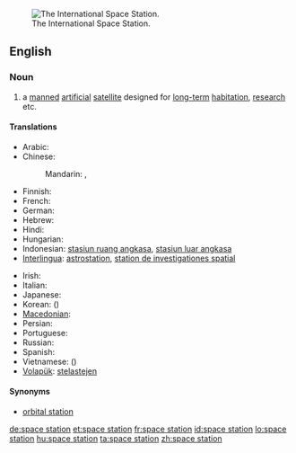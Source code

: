 [[Image:STS-114_view_of_the_ISS_after_undocking.jpg|thumb|right|The International Space Station.]]
==English==

===Noun===
{{wikipedia}}
{{en-noun|sg=[[space]] [[station]]}}

# a [[manned]] [[artificial]] [[satellite]] designed for [[long-term]] [[habitation]], [[research]] etc.

====Translations====
{{trans-top|manned artificial satellite}}
* Arabic: {{t|ar|محطة فضاء|f|tr=muHáttat faDaa'|sc=Arab}}
* Chinese:
*: Mandarin: {{t|zh|空間站|sc=Hani}}, {{t|zh|空间站|tr=kōngjiānzhàn|sc=Hani}}
* Finnish: {{t-|fi|avaruusasema}}
* French: {{t+|fr|station spatiale|f}}
* German: {{t+|de|Raumstation}}
* Hebrew: {{t-|he|תחנת חלל|f|tr=takhan&aacute;t-khal&aacute;l}}
* Hindi: {{t|hi|अंतरिक्ष स्टेशन|tr=antarikṣ sṭēśan|sc=Deva}}
* Hungarian: {{t+|hu|űrállomás}}
* Indonesian: [[stasiun ruang angkasa]], [[stasiun luar angkasa]]
* [[Interlingua]]: [[astrostation]], [[station de investigationes spatial]]
{{trans-mid}}
* Irish: {{t-|ga|stáisiún spáis|m|xs=Irish}}
* Italian: {{t|it|stazione spaziale|f}}
* Japanese: {{t|ja|宇宙ステーション|tr=uchū-sutēshon|sc=Jpan}}
* Korean: {{t|ko|우주 정거장|tr=uju jeong-geojang|sc=Kore}} ({{t|ko|宇宙停車場|sc=Kore}})
* [[Macedonian]]: {{t|mk|вселенска станица|f|tr=vsélenska stánica}}
* Persian: {{t|fa|ایستگاه فضایی|sc=fa-Arab}}
* Portuguese: {{t|pt|estação de espaço|f}}
* Russian: {{t|ru|космическая станция|f|tr=kosmíčeskaja stáncija|sc=Cyrl}}
* Spanish: {{t|es|estación espacial|f}}
* Vietnamese: {{t|vi|trạm không gian}} ({{t|vi|站空間}})
* [[Volapük]]: [[stelastejen]]
{{trans-bottom}}

====Synonyms====
* [[orbital station]]

[[de:space station]]
[[et:space station]]
[[fr:space station]]
[[id:space station]]
[[lo:space station]]
[[hu:space station]]
[[ta:space station]]
[[zh:space station]]